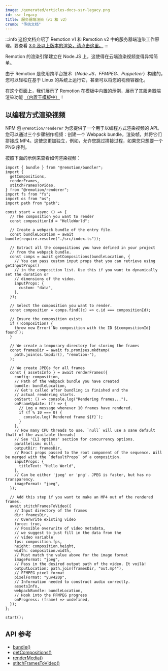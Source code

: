 ```yaml
---
image: /generated/articles-docs-ssr-legacy.png
id: ssr-legacy
title: 服务器端渲染（v1 和 v2）
crumb: "传统文档"
---
```


:::info
这份文档介绍了 Remotion v1 和 Remotion v2 中的服务器端渲染工作原理。要查看 [3.0 及以上版本的渲染，请点击这里。](/docs/ssr)
:::

Remotion 的渲染引擎建立在 Node.JS 上，这使得在云端渲染视频变得异常简单。

由于 Remotion 是使用跨平台技术（_Node.JS、FFMPEG、Puppeteer_）构建的，您可以轻松在基于 Linux 的系统上运行它，甚至可以将您的视频容器化。

在这个页面上，我们展示了 Remotion 在模板中内置的示例，展示了其服务器端渲染功能 [（内置于模板中）](/docs/ssr)！

## 以编程方式渲染视频

NPM 包 `@remotion/renderer` 为您提供了一个用于以编程方式渲染视频的 API。您可以通过三个步骤制作视频：创建一个 Webpack bundle，渲染帧，并将它们拼接成 MP4。这使您更加独立，例如，允许您跳过拼接过程，如果您只想要一个 PNG 序列。

按照下面的示例来查看如何渲染视频：

```tsx
import { bundle } from "@remotion/bundler";
import {
  getCompositions,
  renderFrames,
  stitchFramesToVideo,
} from "@remotion/renderer";
import fs from "fs";
import os from "os";
import path from "path";

const start = async () => {
  // The composition you want to render
  const compositionId = "HelloWorld";

  // Create a webpack bundle of the entry file.
  const bundleLocation = await bundle(require.resolve("./src/index.ts"));

  // Extract all the compositions you have defined in your project
  // from the webpack bundle.
  const comps = await getCompositions(bundleLocation, {
    // You can pass custom input props that you can retrieve using getInputProps()
    // in the composition list. Use this if you want to dynamically set the duration or
    // dimensions of the video.
    inputProps: {
      custom: "data",
    },
  });

  // Select the composition you want to render.
  const composition = comps.find((c) => c.id === compositionId);

  // Ensure the composition exists
  if (!composition) {
    throw new Error(`No composition with the ID ${compositionId} found`);
  }

  // We create a temporary directory for storing the frames
  const framesDir = await fs.promises.mkdtemp(
    path.join(os.tmpdir(), "remotion-"),
  );

  // We create JPEGs for all frames
  const { assetsInfo } = await renderFrames({
    config: composition,
    // Path of the webpack bundle you have created
    bundle: bundleLocation,
    // Get's called after bundling is finished and the
    // actual rendering starts.
    onStart: () => console.log("Rendering frames..."),
    onFrameUpdate: (f) => {
      // Log a message whenever 10 frames have rendered.
      if (f % 10 === 0) {
        console.log(`Rendered frame ${f}`);
      }
    },
    // How many CPU threads to use. `null` will use a sane default (half of the available threads)
    // See 'CLI options' section for concurrency options.
    parallelism: null,
    outputDir: framesDir,
    // React props passed to the root component of the sequence. Will be merged with the `defaultProps` of a composition.
    inputProps: {
      titleText: "Hello World",
    },
    // Can be either 'jpeg' or 'png'. JPEG is faster, but has no transparency.
    imageFormat: "jpeg",
  });

  // Add this step if you want to make an MP4 out of the rendered frames.
  await stitchFramesToVideo({
    // Input directory of the frames
    dir: framesDir,
    // Overwrite existing video
    force: true,
    // Possible overwrite of video metadata,
    // we suggest to just fill in the data from the
    // video variable
    fps: composition.fps,
    height: composition.height,
    width: composition.width,
    // Must match the value above for the image format
    imageFormat: "jpeg",
    // Pass in the desired output path of the video. Et voilà!
    outputLocation: path.join(framesDir, "out.mp4"),
    // FFMPEG pixel format
    pixelFormat: "yuv420p",
    // Information needed to construct audio correctly.
    assetsInfo,
    webpackBundle: bundleLocation,
    // Hook into the FFMPEG progress
    onProgress: (frame) => undefined,
  });
};

start();
```

## API 参考

- [bundle()](/docs/bundle)
- [getCompositions()](/docs/renderer/get-compositions)
- [renderMedia()](/docs/renderer/render-media)
- [stitchFramesToVideo()](/docs/renderer/stitch-frames-to-video)

